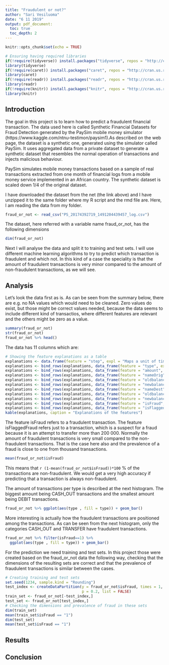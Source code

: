 ```yaml
---
title: "Fraudulent or not?"
author: "Sari Vesiluoma"
date: "6 11 2019"
output: pdf_document:
  toc: true
  toc_depth: 2
---
```


```r
knitr::opts_chunk$set(echo = TRUE)
```

```r
# Ensuring having required libraries
if(!require(tidyverse)) install.packages("tidyverse", repos = "http://cran.us.r-project.org")
library(tidyverse)
if(!require(caret)) install.packages("caret", repos = "http://cran.us.r-project.org")
library(caret)
if(!require(readr)) install.packages("readr", repos = "http://cran.us.r-project.org")
library(readr)
if(!require(knitr)) install.packages("knitr", repos = "http://cran.us.r-project.org")
library(knitr)
```

## Introduction

The goal in this project is to learn how to predict a fraudulent financial transaction. The data used here is called Synthetic Financial Datasets for Fraud Detection generated by the PaySim mobile money simulator (https://www.kaggle.com/ntnu-testimon/paysim1).As described on the web page, the dataset is a synthetic one, generated using the simulator called PaySim. It uses aggregated data from a private dataset to generate a synthetic dataset that resembles the normal operation of transactions and injects malicious behaviour. 

PaySim simulates mobile money transactions based on a sample of real transactions extracted from one month of financial logs from a mobile money service implemented in an African country. The synthetic dataset is scaled down 1/4 of the original dataset.

I have downloaded the dataset from the net (the link above) and I have unzipped it to the same folder where my R script and the rmd file are. Here, I am reading the data from my folder. 
```r
fraud_or_not <- read_csv("PS_20174392719_1491204439457_log.csv")
```

The dataset, here referred with a variable name fraud_or_not, has the following dimensions

```r
dim(fraud_or_not)
```

Next I will analyse the data and split it to training and test sets. I will use different machine learning algorithms to try to predict which transaction is fraudulent and which not. In this kind of a case the speciality is that the amount of fraudulent transactions is very minor compared to the amount of non-fraudulent transactions, as we will see. 


## Analysis

Let's look the data first as is. As can be seen from the summary below, there are e.g. no NA values which would need to be cleaned. Zero values do exist, but those might be correct values needed, because the data seems to include different kind of transactios, where different features are relevant and the others might be zero as a value.

```r
summary(fraud_or_not)
str(fraud_or_not)
fraud_or_not %>% head()
```

The data has 11 columns which are:

```r
# Showing the feature explanations as a table
explanations <- data.frame(feature = "step", expl = "Maps a unit of time in the real world. 1 step is 1 hour of time. Total steps 744 (30 days simulation).")
explanations <- bind_rows(explanations, data_frame(feature = "type", expl = "CASH-IN, CASH-OUT, DEBIT, PAYMENT and TRANSFER."))
explanations <- bind_rows(explanations, data_frame(feature = "amount", expl = "Amount of the transaction in local currency."))
explanations <- bind_rows(explanations, data_frame(feature = "nameOrig", expl = "Customer who started the transaction"))
explanations <- bind_rows(explanations, data_frame(feature = "oldbalanceOrg", expl = "Initial balance before the transaction"))
explanations <- bind_rows(explanations, data_frame(feature = "newbalanceOrig", expl = "New balance after the transaction"))
explanations <- bind_rows(explanations, data_frame(feature = "nameDest", expl = "Customer who is the recipient of the transaction"))
explanations <- bind_rows(explanations, data_frame(feature = "oldbalanceDest", expl = "Initial balance recipient before the transaction"))
explanations <- bind_rows(explanations, data_frame(feature = "newbalanceDest", expl = "New balance recipient after the transaction"))
explanations <- bind_rows(explanations, data_frame(feature = "isFraud", expl = "Transactions made by the fraudulent agents inside the simulation"))
explanations <- bind_rows(explanations, data_frame(feature = "isFlaggedFraud", expl = "An illegal attempt in this dataset is an attempt to transfer more than 200.000 in a single transaction."))
kable(explanations, caption = "Explanations of the features")
```

The feature isFraud refers to a fraudulent transaction. The feature isFlaggedFraud refers just to a transaction, which is a suspect for a fraud because it is an attempt to transfer more than 200 000. Normally the amount of fraudulent transactions is very small compared to the non-fraudulent transactions. That is the case here also and the prevalence of a fraud is close to one from thousand transactions. 

```r
mean(fraud_or_not$isFraud)
```

This means that `r (1-mean(fraud_or_not$isFraud))*100` % of the transactions are non-fraudulent. We would get a very high accuracy if predicting that a transaction is always non-fraudulent. 

The amount of transactions per type is described at the next histogram. The biggest amount being CASH_OUT transactions and the smallest amount being DEBIT transactions. 

```r
fraud_or_not %>% ggplot(aes(type , fill = type)) + geom_bar()
```

More interesting is actually how the fraudulent transactions are positioned among the transactions. As can be seen from the next histogram, only the categories CASH_OUT and TRANSFER have fraudulent transactions. 

```r
fraud_or_not %>% filter(isFraud==1) %>% 
  ggplot(aes(type , fill = type)) + geom_bar()
```

For the prediction we need training and test sets. In this project those were created based on the fraud_or_not data the following way, checking that the dimensions of the resulting sets are correct and that the prevalence of fraudulent transactions is similar between the cases. 
```r
# Creating training and test sets
set.seed(1234, sample.kind = "Rounding")
test_index <- createDataPartition(y = fraud_or_not$isFraud, times = 1,
                                  p = 0.2, list = FALSE)
train_set <- fraud_or_not[-test_index,]
test_set <- fraud_or_not[test_index,]
# Checking the dimensions and prevalence of fraud in these sets
dim(train_set)
mean(train_set$isFraud == "1")
dim(test_set)
mean(test_set$isFraud == "1")
```


## Results


## Conclusion